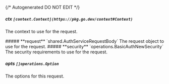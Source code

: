 {/* Autogenerated DO NOT EDIT  */}

##### **ctx** `[context.Context](https://pkg.go.dev/context#Context)`
The context to use for the request.

<Collapsible>
    ##### **request** `shared.AuthServiceRequestBody`
    The request object to use for the request.
    <Collapsible.Break/>
    <AuthServiceRequestBody/>
</Collapsible>

<Collapsible>
    ##### **security** `operations.BasicAuthNewSecurity`
    The security requirements to use for the request.
    <Collapsible.Break/>
    <BasicAuthNewSecurity/>
</Collapsible>

##### **opts** `[]operations.Option`
The options for this request.

